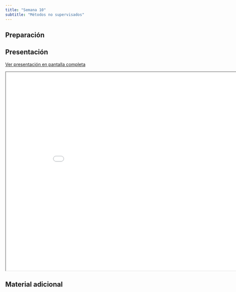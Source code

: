 ```yaml
---
title: "Semana 10"
subtitle: "Métodos no supervisados"
---
```


## Preparación


## Presentación

[Ver presentación en pantalla completa](../slides/lec_week10.html)

```{=html}
<iframe class="slide-deck" src="../slides/lec_week10.html" height="630" width="900"></iframe>
```

## Material adicional